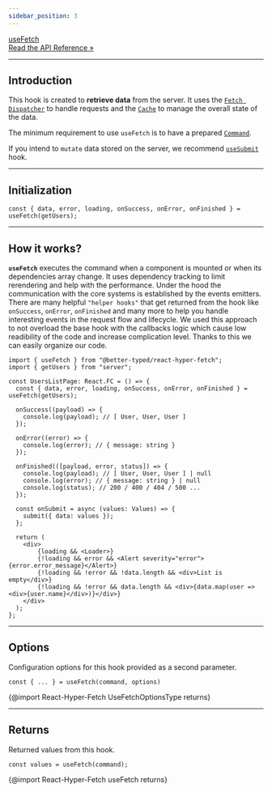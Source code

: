 ```yaml
---
sidebar_position: 3
---
```


<a class="api-link" href="/api/React-Hyper-Fetch/Hook/useFetch">
  <div class="api-link-title">useFetch</div>
  <div class="api-link-sub-title">Read the API Reference »</div>
</a>

---

## Introduction

This hook is created to **retrieve data** from the server. It uses the
[`Fetch Dispatcher`](/docs/Architecture/Dispatcher) to handle requests and the [`Cache`](/docs/Architecture/Cache) to
manage the overall state of the data.

The minimum requirement to use `useFetch` is to have a prepared [`Command`](/docs/Architecture/Command).

If you intend to `mutate` data stored on the server, we recommend [`useSubmit`](/docs/React/useSubmit) hook.

---

## Initialization

```tsx
const { data, error, loading, onSuccess, onError, onFinished } = useFetch(getUsers);
```

---

## How it works?

**`useFetch`** executes the command when a component is mounted or when its dependencies array change. It uses
dependency tracking to limit rerendering and help with the performance. Under the hood the communication with the core
systems is established by the events emitters. There are many helpful `"helper hooks"` that get returned from the hook
like `onSuccess`, `onError`, `onFinished` and many more to help you handle interesting events in the request flow and
lifecycle. We used this approach to not overload the base hook with the callbacks logic which cause low readibility of
the code and increase complication level. Thanks to this we can easily organize our code.

```tsx
import { useFetch } from "@better-typed/react-hyper-fetch";
import { getUsers } from "server";

const UsersListPage: React.FC = () => {
  const { data, error, loading, onSuccess, onError, onFinished } = useFetch(getUsers);

  onSuccess((payload) => {
    console.log(payload); // [ User, User, User ]
  });

  onError((error) => {
    console.log(error); // { message: string }
  });

  onFinished(([payload, error, status]) => {
    console.log(payload); // [ User, User, User ] | null
    console.log(error); // { message: string } | null
    console.log(status); // 200 / 400 / 404 / 500 ...
  });

  const onSubmit = async (values: Values) => {
    submit({ data: values });
  };

  return (
    <div>
        {loading && <Loader>}
        {!loading && error && <Alert severity="error">{error.error_message}</Alert>}
        {!loading && !error && !data.length && <div>List is empty</div>}
        {!loading && !error && data.length && <div>{data.map(user => <div>{user.name}</div>)}</div>}
    </div>
  );
};
```

---

## Options

Configuration options for this hook provided as a second parameter.

```tsx
const { ... } = useFetch(command, options)
```

{@import React-Hyper-Fetch UseFetchOptionsType returns}

---

## Returns

Returned values from this hook.

```tsx
const values = useFetch(command);
```

{@import React-Hyper-Fetch useFetch returns}
